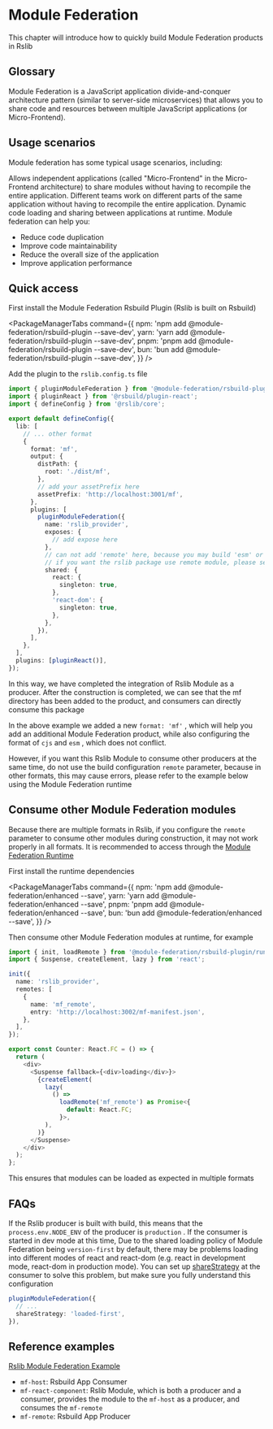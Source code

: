 # Module Federation

This chapter will introduce how to quickly build Module Federation products in Rslib

## Glossary

Module Federation is a JavaScript application divide-and-conquer architecture pattern (similar to server-side microservices) that allows you to share code and resources between multiple JavaScript applications (or Micro-Frontend).

## Usage scenarios

Module federation has some typical usage scenarios, including:

Allows independent applications (called "Micro-Frontend" in the Micro-Frontend architecture) to share modules without having to recompile the entire application.
Different teams work on different parts of the same application without having to recompile the entire application.
Dynamic code loading and sharing between applications at runtime.
Module federation can help you:

- Reduce code duplication
- Improve code maintainability
- Reduce the overall size of the application
- Improve application performance

## Quick access

First install the Module Federation Rsbuild Plugin (Rslib is built on Rsbuild)


<PackageManagerTabs
  command={{
    npm: 'npm add @module-federation/rsbuild-plugin --save-dev',
    yarn: 'yarn add @module-federation/rsbuild-plugin --save-dev',
    pnpm: 'pnpm add @module-federation/rsbuild-plugin --save-dev',
    bun: 'bun add @module-federation/rsbuild-plugin --save-dev',
  }}
/>

Add the plugin to the `rslib.config.ts` file

```ts title='rslib.config.ts'
import { pluginModuleFederation } from '@module-federation/rsbuild-plugin';
import { pluginReact } from '@rsbuild/plugin-react';
import { defineConfig } from '@rslib/core';

export default defineConfig({
  lib: [
    // ... other format
    {
      format: 'mf',
      output: {
        distPath: {
          root: './dist/mf',
        },
        // add your assetPrefix here
        assetPrefix: 'http://localhost:3001/mf',
      },
      plugins: [
        pluginModuleFederation({
          name: 'rslib_provider',
          exposes: {
            // add expose here
          },
          // can not add 'remote' here, because you may build 'esm' or 'cjs' assets in one build.
          // if you want the rslib package use remote module, please see below.
          shared: {
            react: {
              singleton: true,
            },
            'react-dom': {
              singleton: true,
            },
          },
        }),
      ],
    },
  ],
  plugins: [pluginReact()],
});
```

In this way, we have completed the integration of Rslib Module as a producer. After the construction is completed, we can see that the mf directory has been added to the product, and consumers can directly consume this package

In the above example we added a new `format: 'mf'` , which will help you add an additional Module Federation product, while also configuring the format of `cjs` and `esm` , which does not conflict.

However, if you want this Rslib Module to consume other producers at the same time, do not use the build configuration `remote` parameter, because in other formats, this may cause errors, please refer to the example below using the Module Federation runtime

## Consume other Module Federation modules

Because there are multiple formats in Rslib, if you configure the `remote` parameter to consume other modules during construction, it may not work properly in all formats. It is recommended to access through the [Module Federation Runtime](https://module-federation.io/guide/basic/runtime.html)

First install the runtime dependencies

<PackageManagerTabs
  command={{
    npm: 'npm add @module-federation/enhanced --save',
    yarn: 'yarn add @module-federation/enhanced --save',
    pnpm: 'pnpm add @module-federation/enhanced --save',
    bun: 'bun add @module-federation/enhanced --save',
  }}
/>

Then consume other Module Federation modules at runtime, for example

```ts
import { init, loadRemote } from '@module-federation/rsbuild-plugin/runtime';
import { Suspense, createElement, lazy } from 'react';

init({
  name: 'rslib_provider',
  remotes: [
    {
      name: 'mf_remote',
      entry: 'http://localhost:3002/mf-manifest.json',
    },
  ],
});

export const Counter: React.FC = () => {
  return (
    <div>
      <Suspense fallback={<div>loading</div>}>
        {createElement(
          lazy(
            () =>
              loadRemote('mf_remote') as Promise<{
                default: React.FC;
              }>,
          ),
        )}
      </Suspense>
    </div>
  );
};
```

This ensures that modules can be loaded as expected in multiple formats

## FAQs

If the Rslib producer is built with build, this means that the `process.env.NODE_ENV` of the producer is `production` . If the consumer is started in dev mode at this time,
Due to the shared loading policy of Module Federation being `version-first` by default, there may be problems loading into different modes of react and react-dom (e.g. react in development mode, react-dom in production mode).
You can set up [shareStrategy](https://module-federation.io/configure/sharestrategy) at the consumer to solve this problem, but make sure you fully understand this configuration

```ts
pluginModuleFederation({
  // ...
  shareStrategy: 'loaded-first',
}),
```

## Reference examples

[Rslib Module Federation Example](https://github.com/web-infra-dev/rslib/tree/main/examples/module-federation)

- `mf-host`: Rsbuild App Consumer
- `mf-react-component`: Rslib Module, which is both a producer and a consumer, provides the module to the `mf-host` as a producer, and consumes the `mf-remote`
- `mf-remote`: Rsbuild App Producer
